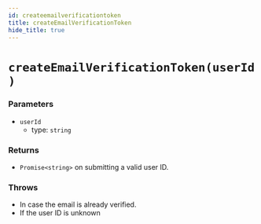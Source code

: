 ```yaml
---
id: createemailverificationtoken
title: createEmailVerificationToken
hide_title: true
---
```


# ``createEmailVerificationToken(userId)``

### Parameters
- ``userId``
  - type: ``string``


### Returns
- ``Promise<string>`` on submitting a valid user ID.

### Throws
- In case the email is already verified.
- If the user ID is unknown